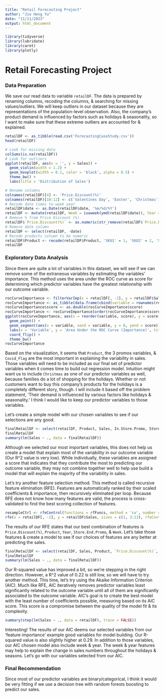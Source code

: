 ```yaml
---
title: "Retail Forecasting Project"
author: "Jie Heng Yu"
date: "11/11/2023"
output: html_document
---
```


```r
library(tidyverse)
library(lubridate)
library(caret)
library(plotly)
```

# Retail Forecasting Project

### Data Preparation

We save our read data to variable `retailDF`. The data is prepared by renaming columns, recoding the columns, & searching for missing values/outliers. We will keep outliers in our dataset because they are representations of the population-level observation. Also, the company's product demand is influenced by factors such as holidays & seasonality, so I want to make sure that these extreme outliers are accounted for & explained.

```r
retailDF <- as_tibble(read.csv('ForecastingCaseStudy.csv'))
head(retailDF)

# Look for missing data
colSums(is.na(retailDF))
# Look for outliers
ggplot(retailDF, aes(x = '', y = Sales)) +
  geom_violin(width = 1.2) +
  geom_boxplot(width = 0.1, color = 'black', alpha = 0.5) +
  theme_bw() +
  labs(title = 'Distribution of Sales')

# Rename columns
colnames(retailDF)[4] <- 'Price.Discount(%)'
colnames(retailDF)[10:12] <- c('Valentines Day', 'Easter', 'Christmas')
# Recode date times to week year
retailDF$date <- as.Date(retailDF$date, '%m/%d/%Y')
retailDF <- mutate(retailDF, Week = isoweek(ymd(retailDF$date)), Year = isoyear(ymd(retailDF$date)))
# Remove % from Price Discount (%)
retailDF$`Price.Discount(%)` <- as.numeric(str_remove(retailDF$`Price.Discount(%)`, '%'))
# Remove date column
retailDF <- select(retailDF, -date)
# Recode products column to be numeric
retailDF$Product <- recode(retailDF$Product, 'SKU1' = 1, 'SKU2' = 2, 'SKU3' = 3, 'SKU4' = 4, 'SKU5' = 5, 'SKU6' = 6)
retailDF
```

### Exploratory Data Analysis

Since there are quite a lot of variables in this dataset, we will see if we can remove some of the extraneous variables by estimating the variables' importance. This method uses the area under the ROC curve as score for determining which predictor variables have the greatest relationship with our outcome variable.

```r
rocCurveImportance <- filterVarImp(x = retailDF[, -2], y = retailDF$Sales)
rocCurveImportance <- as_tibble(data.frame(cbind(variable = rownames(rocCurveImportance), score = rocCurveImportance[, 1])))
rocCurveImportance$score <- as.double(rocCurveImportance$score)
rocCurveImportance <- rocCurveImportance[order(rocCurveImportance$score, decreasing = TRUE), ]
ggplot(rocCurveImportance, aes(x = reorder(variable, score), y = score)) +
  geom_point() +
  geom_segment(aes(x = variable, xend = variable, y = 0, yend = score)) +
  labs(x = 'Variable', y = 'Area Under the ROC Curve (Importance)', title = 'Variable Importance') +
  coord_flip() +
  theme_bw()
rocCurveImportance
```

Based on the visualization, it seems that `Product`, the 3 promos variables,  & `Covid_Flag` are the most important in explaining the variability in sales. Those variables will need to be included as our final set of predictor variables when it comes time to build out regression model. Intuition might want us to include `Christmas` as one of our predictor variables as well, because families do a lot of shopping for the holidays. Whether or not customers want to buy this company's products for the holidays is a completely different story, though. I will include it based off the problem statement, 'Their demand is influenced by various factors like holidays & seasonality.' I think I would like to keep our predictor variables to those variables.

Let's create a simple model with our chosen variables to see if our selections are any good.

```r
finalRetailDF <- select(retailDF, Product, Sales, In.Store.Promo, Store.End.Promo, Catalogue.Promo, Covid_Flag, Christmas)
finalRetailDF
summary(lm(Sales ~ ., data = finalRetailDF))
```

Although we selected our most important variables, this does not help us create a model that explain most of the variability in our outcome variable (Our R^2 value is very low). While individually, these variables are assigned a score that indicates that they contribute the most to predicting our outcome variable, they may not combine together well to help use build a model that will explain the majority of the variability in sales. 

Let's try another feature selection method. This method is called recursive feature elimination (RFE). Features are automatically ranked by their scaled coefficients & importance, then recursively eliminated per loop. Because RFE does not know how many features are valid, the process is cross-validated to find the best scoring collection of features.

```r
resampleCtrl <- rfeControl(functions = rfFuncs, method = 'cv', number = 10, repeats = 3)
rfe(x = retailDF[, -2], y = retailDF$Sales, sizes = c(1, 3:13), rfeControl = resampleCtrl)
```

The results of our RFE states that our best combination of features is `Price.Discount(%)`, `Product`, `Year`, `Store.End.Promo`, & `Week`. Let's take those features & create a model to see if our choices of features are any better at predicting the sales.

```r
finalRetailDF <- select(retailDF, Sales, Product, `Price.Discount(%)`, Week, Year, Store.End.Promo)
finalRetailDF
summary(lm(Sales ~ ., data = finalRetailDF))
```

Our R-squared value has improved a bit, so we're stepping in the right direction. However, a R^2 value of 0.22 is still low, so we will have to try another method. This time, let's try using the Akaike Information Criterion (AIC). Much like RFE, AIC iteratively removes predictor variables least significantly related to the outcome variable until all of them are significantly associated to the outcome variable. AIC's goal is to create the best model with the least number of coefficients possible, measuring based on its AIC score. This score is a compromise between the quality of the model fit & its complexity.

```r
summary(step(lm(Sales ~ ., data = retailDF), trace = FALSE))
```

Interesting! The results of our AIC deems our selected variables from our 'feature importance' example good variables for model building. Our R-squared value is also slightly higher at 0.29. In addition to those variables, our AIC chosen model also include week & year. The week & year features may help to explain the change in sales numbers throughout the holidays & seasons. Let's go with our variables selected from our AIC.

### Final Recommendation

Since most of our predictor variables are binary/categorical, I think it would be very fitting if we use a decision tree with random forests boosting to predict our sales.